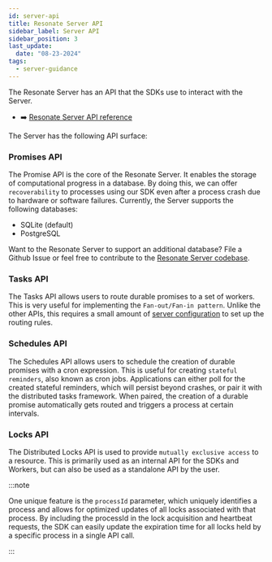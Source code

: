 ```yaml
---
id: server-api
title: Resonate Server API
sidebar_label: Server API
sidebar_position: 3
last_update:
  date: "08-23-2024"
tags:
  - server-guidance
---
```


The Resonate Server has an API that the SDKs use to interact with the Server.

- ➡️ [Resonate Server API reference](https://resonatehq.github.io/resonate/)

The Server has the following API surface:

### Promises API

The Promise API is the core of the Resonate Server.
It enables the storage of computational progress in a database.
By doing this, we can offer `recoverability` to processes using our SDK even after a process crash due to hardware or software failures.
Currently, the Server supports the following databases:

- SQLite (default)
- PostgreSQL

Want to the Resonate Server to support an additional database?
File a Github Issue or feel free to contribute to the [Resonate Server codebase](https://github.com/resonatehq/resonate).

### Tasks API

The Tasks API allows users to route durable promises to a set of workers.
This is very useful for implementing the `Fan-out/Fan-in pattern`. Unlike the other APIs, this requires a small amount of [server configuration](https://github.com/resonatehq/quickstart-ts/tree/main/Step3) to set up the routing rules.

### Schedules API

The Schedules API allows users to schedule the creation of durable promises with a cron expression.
This is useful for creating `stateful reminders`, also known as cron jobs.
Applications can either poll for the created stateful reminders, which will persist beyond crashes, or pair it with the distributed tasks framework.
When paired, the creation of a durable promise automatically gets routed and triggers a process at certain intervals.

### Locks API

The Distributed Locks API is used to provide `mutually exclusive access` to a resource.
This is primarily used as an internal API for the SDKs and Workers, but can also be used as a standalone API by the user.

:::note

One unique feature is the `processId` parameter, which uniquely identifies a process and allows for optimized updates of all locks associated with that process.
By including the processId in the lock acquisition and heartbeat requests, the SDK can easily update the expiration time for all locks held by a specific process in a single API call.

:::
